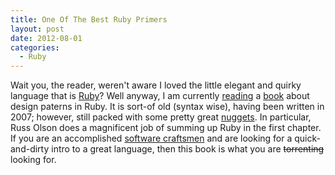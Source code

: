 ```yaml
---
title: One Of The Best Ruby Primers
layout: post
date: 2012-08-01
categories:
  - Ruby
---
```


Wait you, the reader, weren't aware I loved the little elegant and
quirky language that is [Ruby][1]? Well anyway, I am currently [reading][2]
a [book][3] about design paterns in Ruby. It is sort-of old (syntax wise), having been
written in 2007; however, still packed with some pretty great
[nuggets][4]. In particular, Russ Olson does a magnificent job of
summing up Ruby in the first chapter. If you are an accomplished [software
craftsmen][5] and are looking for a quick-and-dirty intro to a great
language, then this book is what you are <strike>torrenting</strike> looking for.

[1]: /about
[2]: #
[3]: http://www.amazon.com/Design-Patterns-Ruby-Russ-Olsen/dp/0321490452/ref=sr_1_1?ie=UTF8&qid=1343843967&sr=8-1&keywords=design+patterns+in+ruby
[4]: http://youtu.be/-JFfN5pKzFU
[5]: https://en.wikipedia.org/wiki/Software_Craftsmanship
